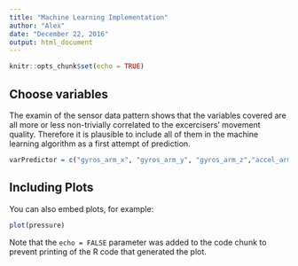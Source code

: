 ```yaml
---
title: "Machine Learning Implementation"
author: "Alex"
date: "December 22, 2016"
output: html_document
---
```


```r
knitr::opts_chunk$set(echo = TRUE)
```

## Choose variables

The examin of the sensor data pattern shows that the variables covered are all more or less non-trivially correlated to the excercisers' movement quality. Therefore it is plausible to include all of them in the machine learning algorithm as a first attempt of prediction. 

```r
varPredictor = c("gyros_arm_x", "gyros_arm_y", "gyros_arm_z","accel_arm_x", "accel_arm_y", "accel_arm_z","magnet_arm_x", "magnet_arm_y", "magnet_arm_z")
```

## Including Plots

You can also embed plots, for example:

```r
plot(pressure)
```

Note that the `echo = FALSE` parameter was added to the code chunk to prevent printing of the R code that generated the plot.
